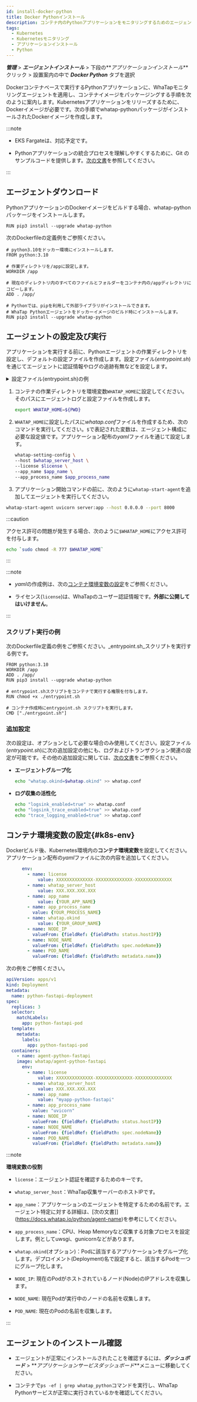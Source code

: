 ```yaml
---
id: install-docker-python
title: Docker Pythonインストール
description: コンテナ内のPythonアプリケーションをモニタリングするためのエージェントのインストール手順です。
tags:
  - Kubernetes
  - Kubernetesモニタリング
  - アプリケーションインストール
  - Python
---
```



**_管理_** > **_エージェントインストール_** > 下段の**_アプリケーションインストール_** クリック > 設置案内の中で **_Docker Python_** タブを選択

Dockerコンテナベースで実行するPythonアプリケーションに、WhaTapモニタリングエージェントを適用し、コンテナイメージをパッケージングする手順を次のように案内します。Kubernetesアプリケーションをリリーズするために、Dockerイメージが必要です。次の手順でwhatap-pythonパッケージがインストールされたDockerイメージを作成します。

:::note 

- EKS Fargateは、対応予定です。 

- Pythonアプリケーションの統合プロセスを理解しやすくするために、Git のサンプルコードを提供します。[次の文書](https://github.com/whatap/kuber-apm-boilerplate/tree/main/python/fastapi)を参照してください。

:::

## エージェントダウンロード

PythonアプリケーションのDockerイメージをビルドする場合、whatap-pythonパッケージをインストールします。

```docker
RUN pip3 install --upgrade whatap-python
```

次のDockerfileの定義例をご参照ください。 

```docker title='python ver 3.10'
# python3.10をドッカー環境にインストールします。
FROM python:3.10

# 作業ディレクトリを/appに設定します。
WORKDIR /app

# 現在のディレクトリ内のすべてのファイルとフォルダーをコンテナ内の/appディレクトリにコピーします。
ADD . /app/

# Pythonでは、pipを利用して外部ライブラリがインストールできます。
# WhaTap Pythonエージェントをドッカーイメージのビルド時にインストールします。
RUN pip3 install --upgrade whatap-python
```

## エージェントの設定及び実行

アプリケーションを実行する前に、Pythonエージェントの作業ディレクトリを設定し、デフォルトの設定ファイルを作成します。設定ファイル(_entrypoint.sh_)を通じてエージェントに認証情報やログの追跡有無などを設定します。

<details>
<summary>設定ファイル(entrypoint.sh)の例</summary>

```bash title='entrypoint.sh'
#!/bin/bash

# コンテナの作業ディレクトリをWhaTapパスに設定します。そのパスにエージェントログと設定ファイルを作成します。
export WHATAP_HOME=${PWD}

# 権限エラーが発生した場合は、次のコメントを削除してから進みます。
#chmod -R 777 $WHATAP_HOME

# 以下は、エージェントの構成に必須な設定値です。アプリケーションデプロイのyamlファイルを通じて設定します。
whatap-setting-config \
--host $whatap_server_host \
--license $license \
--app_name $app_name \
--app_process_name $app_process_name

# 次のコメントは、エージェントのグループ化やログ収集の活性化などの追加設定です。必要な場合に使用してください。

# エージェントのグループ化
#echo "whatap.okind=$whatap.okind" >> whatap.conf

# ログ収集の活性化
#echo "logsink_enabled=true" >> whatap.conf
#echo "logsink_trace_enabled=true" >> whatap.conf
#echo "trace_logging_enabled=true" >> whatap.conf


# 次のようにwhatap-start-agentをアプリケーション開始コマンドの前に追加して、エージェントを実行します。 
whatap-start-agent uvicorn server:app --host 0.0.0.0 --port 8000
```

</details>

1. コンテナの作業ディレクトリを環境変数`WHATAP_HOME`に設定してください。そのパスにエージェントログと設定ファイルを作成します。 

   ```bash
   export WHATAP_HOME=${PWD}
   ```

2. `WHATAP_HOME`に設定したパスに*whatap.conf*ファイルを作成するため、次のコマンドを実行してください。`$`で表記された変数は、エージェント構成に必要な設定値です。アプリケーション配布の*yaml*ファイルを通じて設定します。

   ```bash
   whatap-setting-config \
   --host $whatap_server_host \
   --license $license \
   --app_name $app_name \
   --app_process_name $app_process_name
   ```

3. アプリケーション開始コマンドの前に、次のように`whatap-start-agent`を追加してエージェントを実行してください。 

```bash
whatap-start-agent uvicorn server:app --host 0.0.0.0 --port 8000
```

:::caution

アクセス許可の問題が発生する場合、次のように`$WHATAP_HOME`にアクセス許可を付与します。

```bash
echo `sudo chmod -R 777 $WHATAP_HOME`
```

:::

:::note 

- *yaml*の作成例は、次の[コンテナ環境変数の設定](#k8s-env)をご参照ください。

- ライセンス(`license`)は、WhaTapのユーザー認証情報です。**外部に公開してはいけません**。

:::

### スクリプト実行の例

次のDockerfile定義の例をご参照ください。_entrypoint.sh_スクリプトを実行する例です。

```docker
FROM python:3.10
WORKDIR /app
ADD . /app/
RUN pip3 install --upgrade whatap-python 

# entrypoint.shスクリプトをコンテナで実行する権限を付与します。
RUN chmod +x ./entrypoint.sh

# コンテナ作成時にentrypoint.sh スクリプトを実行します。
CMD ["./entrypoint.sh"]
```

### 追加設定

次の設定は、オプションとして必要な場合のみ使用してください。設定ファイル(_entrypoint.sh_)に次の追加設定の他にも、ログおよびトランザクション関連の設定が可能です。その他の追加設定に関しては、[次の文書](https://docs.whatap.io/python/set-agent)をご参照ください。 

- **エージェントグループ化** 

  ```bash
  echo "whatap.okind=$whatap.okind" >> whatap.conf
  ```

- **ログ収集の活性化** 

  ```bash
  echo "logsink_enabled=true" >> whatap.conf
  echo "logsink_trace_enabled=true" >> whatap.conf
  echo "trace_logging_enabled=true" >> whatap.conf
  ```

## コンテナ環境変数の設定{#k8s-env}

Dockerビルド後、Kubernetes環境内の**コンテナ環境変数**を設定してください。アプリケーション配布の*yaml*ファイルに次の内容を追加してください。 

```yaml
	  env:
		- name: license
			value: XXXXXXXXXXXXXX-XXXXXXXXXXXXXX-XXXXXXXXXXXXXX
		- name: whatap_server_host
			value: XXX.XXX.XXX.XXX
		- name: app_name
			value: {YOUR_APP_NAME}
		- name: app_process_name
		  value: {YOUR_PROCESS_NAME}
		- name: whatap.okind
			value: {YOUR_GROUP_NAME}
		- name: NODE_IP
		  valueFrom: {fieldRef: {fieldPath: status.hostIP}}
		- name: NODE_NAME
		  valueFrom: {fieldRef: {fieldPath: spec.nodeName}}
		- name: POD_NAME
		  valueFrom: {fieldRef: {fieldPath: metadata.name}}
```

次の例をご参照ください。 

```yaml
apiVersion: apps/v1
kind: Deployment
metadata:
  name: python-fastapi-deployment
spec:
  replicas: 3
  selector:
    matchLabels:
      app: python-fastapi-pod
  template:
    metadata:
      labels:
        app: python-fastapi-pod
  containers:
	- name: agent-python-fastapi
    image: whatap/agent-python-fastapi
	  env:
		- name: license
			value: XXXXXXXXXXXXXX-XXXXXXXXXXXXXX-XXXXXXXXXXXXXX
		- name: whatap_server_host
			value: XXX.XXX.XXX.XXX
		- name: app_name
			value: "myapp-python-fastapi"
		- name: app_process_name
		  value: "uvicorn"
		- name: NODE_IP
		  valueFrom: {fieldRef: {fieldPath: status.hostIP}}
		- name: NODE_NAME
		  valueFrom: {fieldRef: {fieldPath: spec.nodeName}}
		- name: POD_NAME
		  valueFrom: {fieldRef: {fieldPath: metadata.name}}
```

:::note

**環境変数の役割**

- `license`：エージェント認証を確認するためのキーです。

- `whatap_server_host`：WhaTap収集サーバーのホストIPです。

- `app_name`：アプリケーションのエージェントを特定するための名前です。エージェント特定に対する詳細は、[次の文書]](https://docs.whatap.io/python/agent-name)を参考にしてください。

- `app_process_name`：CPU、Heap Memoryなど収集する対象プロセスを設定します。例としてuwsgi、gunicornなどがあります。

- `whatap.okind`(オプション)：Podに該当するアプリケーションをグループ化します。デプロイメント(Deployment)名で設定すると、該当するPodを一つにグループ化します。

- `NODE_IP`: 現在のPodがホストされているノード(Node)のIPアドレスを収集します。

- `NODE_NAME`: 現在Podが実行中のノードの名前を収集します。

- `POD_NAME`: 現在のPodの名前を収集します。

:::

## エージェントのインストール確認

- エージェントが正常にインストールされたことを確認するには、**_ダッシュボード_** > **_アプリケーションサービスダッシュボード_**メニューに移動してください。

- コンテナで`ps -ef | grep whatap_python`コマンドを実行し、WhaTap Pythonサービスが正常に実行されているかを確認してください。 

